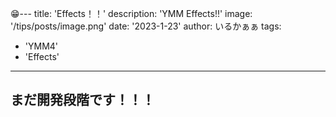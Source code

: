 😁---
title: 'Effects！！'
description: 'YMM Effects!!'
image: '/tips/posts/image.png'
date: '2023-1-23'
author: いるかぁぁ
tags:
  - 'YMM4'
  - 'Effects'
---

## まだ開発段階です！！！